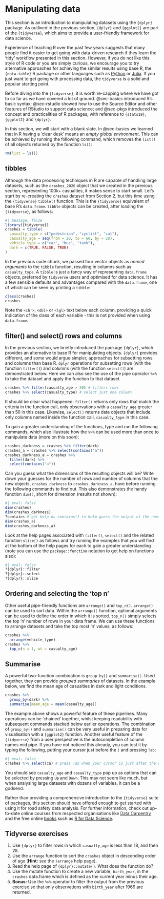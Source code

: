 # Manipulating data {#sec-data}

This section is an introduction to manipulating datasets using the `{dplyr}` package.
As outlined in the previous section, `{dplyr}` and `{ggplot2}` are part of the `{tidyverse}`, which aims to provide a user-friendly framework for data science.

Experience of teaching R over the past few years suggests that many people find it easier to get going with data-driven research if they learn the 'tidy' workflow presented in this section.
However, if you do not like this style of R code or you are simply curious, we encourage you to try alternative approaches for achieving the similar results using base R, the `{data.table}` R package or other languages such as [Python](https://www.python.org/) or [Julia](https://julialang.org/).
If you just want to get going with processing data, the `tidyverse` is a solid and popular starting point.

Before diving into the `{tidyverse}`, it is worth re-capping where we have got to so far as we have covered a lot of ground.
@sec-basics introduced R's basic syntax; @sec-rstudio showed how to use the Source Editor and other features of RStudio to support data science; and @sec-pkgs introduced the concept and practicalities of R packages, with reference to `{stats19}`, `{ggplot2}` and `{dplyr}`.

In this section, we will start with a blank slate.
In @sec-basics we learned that in R having a 'clear desk' means an *empty global environment*.
This can be achieved by running the following command, which removes the `list()` of all objects returned by the function `ls()`:

```r
rm(list = ls())
```

## tibbles

Although the data processing techniques in R are capable of handling large datasets, such as the `crashes_2020` object that we created in the previous section, representing 100k+ casualties, it makes sense to start small.
Let's start by re-creating the `crashes` dataset from Section 2, but this time using the `{tidyverse}` `tibble()` function. This is the `{tidyverse}` equivalent of base R's `data.frame`.
`tibble` objects can be created, after loading the `{tidyverse}`, as follows:

```r
#| message: false
library({tidyverse})
crashes = tibble(
  casualty_type = c("pedestrian", "cyclist", "cat"),
  casualty_age = seq(from = 20, to = 60, by = 20),
  vehicle_type = c("car", "bus", "tank"),
  dark = c(TRUE, FALSE, TRUE)
)
```

In the previous code chunk, we passed four vector objects as *named arguments* to the `tibble` function, resulting in columns such as `casualty_type`.
A `tibble` is just a fancy way of representing `data.frame` objects, preferred by `tidyverse` users and optimised for data science.
It has a few sensible defaults and advantages compared with the `data.frame`, one of which can be seen by printing a `tibble`: 

```r
class(crashes)
crashes
```

Note the `<chr>`, `<dbl>` or `<lgl>` text below each column, providing a quick indication of the class of each variable - this is not provided when using `data.frame`.

## filter() and select() rows and columns

In the previous section, we briefly introduced the package `{dplyr}`, which provides an alternative to base R for manipulating objects. `{dplyr}` provides different, and some would argue simpler, approaches for subsetting rows and columns than base R.
`dplyr` operations for subsetting rows (with the function `filter()`) and columns (with the function `select()`) are  demonstrated below. Here we can also see the use of the pipe operator `%>%` to take the dataset and apply the function to that dataset. 

```r
crashes %>% filter(casualty_age > 50) # filters rows
crashes %>% select(casualty_type) # select just one column
```

It should be clear what happened: `filter()` returns only rows that match the criteria in the function call, only observations with a `casualty_age` greater than 50 in this case.
Likewise, `select()` returns data objects that include only columns named inside the function call, `casualty_type` in this case.

To gain a greater understanding of the functions, type and run the following commands, which also illustrate how the `%>%` can be used more than once to manipulate data (more on this soon):

```r
crashes_darkness = crashes %>% filter(dark)
crashes_a = crashes %>% select(contains("a"))
crashes_darkness_a = crashes %>% 
  filter(dark) %>% 
  select(contains("a"))
```

Can you guess what the dimensions of the resulting objects will be?
Write down your guesses for the number of rows and number of columns that the new objects, `crashes_darkness` to `crashes_darkness_a`, have before running the following commands to find out. This also demonstrates the handy function `dim()`, short for dimension (results not shown):

```r
#| eval: false
dim(crashes)
dim(crashes_darkness)
?contains # get help on contains() to help guess the output of the next line
dim(crashes_a)
dim(crashes_darkness_a)
```

Look at the help pages associated with `filter()`, `select()` and the related function `slice()` as follows and try running the examples that you will find at the bottom of the help pages for each to gain a greater understanding (note you can use the `package::function` notation to get help on functions also):

```r
#| eval: false
?{dplyr}::filter
?{dplyr}::select
?{dplyr}::slice
```

## Ordering and selecting the 'top n'

Other useful pipe-friendly functions are `arrange()` and `top_n()`. `arrange()` can be used to sort data. Within the `arrange()` function, optional arguments can be used to define the order in which it is sorted. `top_n()` simply selects the top 'n' number of rows in your data frame.
We can use these functions to arrange datasets and take the top most ‘n’ values, as follows:


```r
crashes %>% 
  arrange(vehicle_type)
crashes %>% 
  top_n(n = 1, wt = casualty_age)
```

## Summarise

A powerful two-function combination is `group_by()` and `summarise()`.
Used together, they can provide *grouped summaries* of datasets.
In the example below, we find the mean age of casualties in dark and light conditions.

```r
crashes %>%
  group_by(dark) %>% 
  summarise(mean_age = mean(casualty_age))
```

The example above shows a powerful feature of these pipelines. Many operations can be 'chained' together, whilst keeping readability with subsequent commands stacked below earlier operations. The combination of `group_by()` and `summarise()` can be very useful in preparing data for visualisation with a `{ggplot2}` function.
Another useful feature of the `{tidyverse}` from a user perspective is the autocompletion of column names mid pipe.
If you have not noticed this already, you can test it by typing the following, putting your cursor just before the `)` and pressing `Tab`:

```r
#| eval: false
crashes %>% select(ca) # press Tab when your cursor is just after the a
```

You should see `casualty_age` and `casualty_type` pop up as options that can be selected by pressing `Up` and `Down`.
This may not seem like much, but when analysing large datasets with dozens of variables, it can be a godsend.

Rather than providing a comprehensive introduction to the `{tidyverse}` suite of packages, this section should have offered enough to get started with using it for road safety data analysis.
For further information, check out up-to-date online courses from respected organisations like [Data Carpentry](https://datacarpentry.org/R-ecology-lesson/index.html) and the free online [books](https://bookdown.org/) such as [R for Data Science](https://r4ds.had.co.nz/).

## Tidyverse exercises

1. Use `{dplyr}` to filter rows in which `casualty_age` is less than 18, and then 28.
2. Use the `arrange` function to sort the `crashes` object in descending order of age (**Hint:** see the `?arrange` help page).
3. Read the help page of `{dplyr}::mutate()`. What does the function do?
4. Use the mutate function to create a new variable, `birth_year`, in the `crashes` data.frame which is defined as the current year minus their age.
5. **Bonus:** Use the ` %>% ` operator to filter the output from the previous exercise so that only observations with `birth_year` after 1969 are returned.